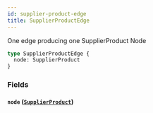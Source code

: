 ```yaml
---
id: supplier-product-edge
title: SupplierProductEdge
---
```



One edge producing one SupplierProduct Node


```graphql
type SupplierProductEdge {
  node: SupplierProduct
}
```


### Fields

#### `node` ([`SupplierProduct`](/developers/supplier-apis/supply-api/graphql/reference/objects/supplier-product))






